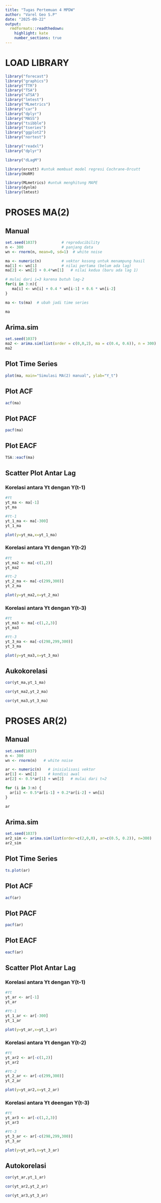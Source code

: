 ```yaml
---
title: "Tugas Pertemuan 4 MPDW"
author: "Varel Geo S.P"
date: "2025-09-22"
output:
  rmdformats::readthedown:
    highlight: kate
    number_sections: true
---
```

# LOAD LIBRARY
```r
library("forecast")
library("graphics")
library("TTR")
library("TSA")
library("aTSA")
library("lmtest")
library("MLmetrics")
library("car")
library("dplyr")
library("MASS")
library("tsibble")
library("tseries")
library("ggplot2")
library("nortest")
```

```r
library("readxl")
library("dplyr")
```
```r
library("dLagM")
```

```r
library(orcutt) #untuk membuat model regresi Cochrane-Orcutt
library(HoRM)
```
```r
library(MLmetrics) #untuk menghitung MAPE
library(dynlm)
library(lmtest)
```
# PROSES MA(2)
## Manual
```r
set.seed(1037)           # reproducibility
n <- 300                 # panjang data
wn <- rnorm(n, mean=0, sd=1)  # white noise

ma <- numeric(n)         # vektor kosong untuk menampung hasil
ma[1] <- wn[1]           # nilai pertama (belum ada lag)
ma[2] <- wn[2] + 0.4*wn[1]   # nilai kedua (baru ada lag 1)

```

```r
# mulai dari i=3 karena butuh lag-2
for(i in 3:n){
   ma[i] <- wn[i] + 0.4 * wn[i-1] + 0.6 * wn[i-2]
}

ma <- ts(ma)  # ubah jadi time series
```
```r
ma
```


## Arima.sim
```r
set.seed(1037)
ma2 <- arima.sim(list(order = c(0,0,2), ma = c(0.4, 0.6)), n = 300)
ma2
```

## Plot Time Series
```r
plot(ma, main="Simulasi MA(2) manual", ylab="Y_t")
```

## Plot ACF
```r
acf(ma)
```

## Plot PACF
```r
pacf(ma)
```

## Plot EACF
```r
TSA::eacf(ma)
```
## Scatter Plot Antar Lag
### Korelasi antara Yt dengan Y(t-1)
```r
#Yt
yt_ma <- ma[-1]
yt_ma
```
```r
#Yt-1
yt_1_ma <- ma[-300]
yt_1_ma
```
```r
plot(y=yt_ma,x=yt_1_ma)
```

### Korelasi antara Yt dengan Y(t-2)
```r
#Yt
yt_ma2 <- ma[-c(1,2)]
yt_ma2
```
```r
#Yt-2
yt_2_ma <- ma[-c(299,300)]
yt_2_ma
```
```r
plot(y=yt_ma2,x=yt_2_ma)
```

### Korelasi antara Yt dengan Y(t-3)
```r
#Yt
yt_ma3 <- ma[-c(1,2,3)]
yt_ma3
```
```r
#Yt-3
yt_3_ma <- ma[-c(298,299,300)]
yt_3_ma
```
```r
plot(y=yt_ma3,x=yt_3_ma)
```
## Aukokorelasi

```r
cor(yt_ma,yt_1_ma)
```

```r
cor(yt_ma2,yt_2_ma)
```
```r
cor(yt_ma3,yt_3_ma)
```
# PROSES AR(2)
## Manual
```r
set.seed(1037)
n <- 300
wn <- rnorm(n)   # white noise

ar <- numeric(n)   # inisialisasi vektor
ar[1] <- wn[1]     # kondisi awal
ar[2] <- 0.5*ar[1] + wn[2]   # mulai dari t=2

for (i in 3:n) {
  ar[i] <- 0.5*ar[i-1] + 0.2*ar[i-2] + wn[i]
}

ar
```

## Arima.sim
```r
set.seed(1037)
ar2_sim <- arima.sim(list(order=c(2,0,0), ar=c(0.5, 0.2)), n=300)
ar2_sim
```
## Plot Time Series
```r
ts.plot(ar)
```

## Plot ACF
```r
acf(ar)
```
## Plot PACF
```r
pacf(ar)
```

## Plot EACF
```r
eacf(ar)
```

## Scatter Plot Antar Lag
### Korelasi antara Yt dengan Y(t-1)
```r
#Yt
yt_ar <- ar[-1]
yt_ar
```

```r
#Yt-1
yt_1_ar <- ar[-300]
yt_1_ar
```
```r
plot(y=yt_ar,x=yt_1_ar)
```

### Korelasi antara Yt dengan Y(t-2)
```r
#Yt
yt_ar2 <- ar[-c(1,2)]
yt_ar2
```
```r
#Yt-2
yt_2_ar <- ar[-c(299,300)]
yt_2_ar
```
```r
plot(y=yt_ar2,x=yt_2_ar)
```

### Korelasi antara Yt deengan Y(t-3)

```r
#Yt
yt_ar3 <- ar[-c(1,2,3)]
yt_ar3
```
```r
#Yt-3
yt_3_ar <- ar[-c(298,299,300)]
yt_3_ar
```
```r
plot(y=yt_ar3,x=yt_3_ar)
```
## Autokorelasi
```r
cor(yt_ar,yt_1_ar)
```
```r
cor(yt_ar2,yt_2_ar)
```
```r
cor(yt_ar3,yt_3_ar)
```
















